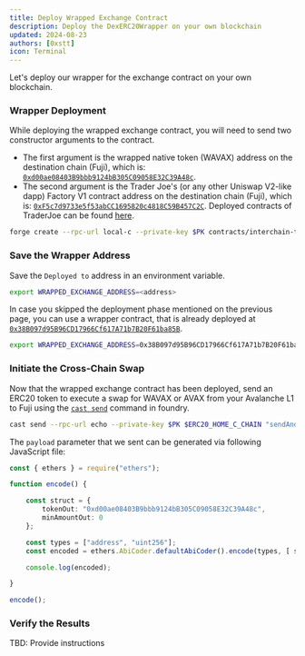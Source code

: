 ```yaml
---
title: Deploy Wrapped Exchange Contract
description: Deploy the DexERC20Wrapper on your own blockchain
updated: 2024-08-23
authors: [0xstt]
icon: Terminal
---
```



Let's deploy our wrapper for the exchange contract on your own blockchain. 

<Steps>
<Step>

### Wrapper Deployment

While deploying the wrapped exchange contract, you will need to send two constructor arguments to the contract.

- The first argument is the wrapped native token (WAVAX) address on the destination chain (Fuji), which is: [`0xd00ae08403B9bbb9124bB305C09058E32C39A48c`](https://testnet.snowtrace.io/address/0xd00ae08403B9bbb9124bB305C09058E32C39A48c).
- The second argument is the Trader Joe's (or any other Uniswap V2-like dapp) Factory V1 contract address on the destination chain (Fuji), which is: [`0xF5c7d9733e5f53abCC1695820c4818C59B457C2C`](https://testnet.snowtrace.io/address/0xF5c7d9733e5f53abCC1695820c4818C59B457C2C). Deployed contracts of TraderJoe can be found [here](https://docs.traderjoexyz.com/deployment-addresses/fuji).

```bash
forge create --rpc-url local-c --private-key $PK contracts/interchain-token-transfer/cross-chain-token-swaps/DexERC20Wrapper.sol:DexERC20Wrapper --constructor-args 0xd00ae08403B9bbb9124bB305C09058E32C39A48c 0xF5c7d9733e5f53abCC1695820c4818C59B457C2C
```

</Step>
<Step>

### Save the Wrapper Address

Save the `Deployed to` address in an environment variable.


```bash
export WRAPPED_EXCHANGE_ADDRESS=<address>
```

In case you skipped the deployment phase mentioned on the previous page, you can use a wrapper contract, that is already deployed at [`0x38B097d95B96CD17966Cf617A71b7B20F61ba85B`](https://testnet.snowtrace.io/address/0x38B097d95B96CD17966Cf617A71b7B20F61ba85B).

```bash
export WRAPPED_EXCHANGE_ADDRESS=0x38B097d95B96CD17966Cf617A71b7B20F61ba85B
```

</Step>
<Step>

### Initiate the Cross-Chain Swap

Now that the wrapped exchange contract has been deployed, send an ERC20 token to execute a swap for WAVAX or AVAX from your Avalanche L1 to Fuji using the [`cast send`](https://book.getfoundry.sh/reference/cast/cast-send) command in foundry.

```bash
cast send --rpc-url echo --private-key $PK $ERC20_HOME_C_CHAIN "sendAndCall((bytes32, address, address, bytes, uint256, uint256, address, address, address, uint256, uint256), uint256)" "(${C_CHAIN_BLOCKCHAIN_ID_HEX}, ${ERC20_TOKEN_REMOTE_L1}, ${WRAPPED_EXCHANGE_ADDRESS}, 0x00000000000000000000000000000000000000000000000000000000000000000000000000000000000000000000000000000000000000000000000000000000, 2500000, 2000000, 0x0000000000000000000000000000000000000000, ${FUNDED_ADDRESS}, ${ERC20_HOME_C_CHAIN}, 0, 0)" 100000000000000000000
```

<Accordions>
<Accordion title="Generate Payload">
 
The ```payload``` parameter that we sent can be generated via following JavaScript file:

```typescript
const { ethers } = require("ethers");

function encode() {

    const struct = {
        tokenOut: "0xd00ae08403B9bbb9124bB305C09058E32C39A48c",
        minAmountOut: 0
    };

    const types = ["address", "uint256"];
    const encoded = ethers.AbiCoder.defaultAbiCoder().encode(types, [ struct.tokenOut, struct.minAmountOut ]);

    console.log(encoded);

}

encode();
```
 
</Accordion>
</Accordions>

</Step>
<Step>

### Verify the Results

TBD: Provide instructions

</Step>
</Steps>




